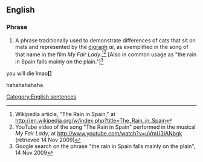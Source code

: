 ==English==

===Phrase===
{{wikipedia|The Rain in Spain}}
{{infl|en|phrase|head=[[the|The]] [[rain]] [[in]] [[Spain]] [[stay]]s [[mainly]] [[in]] [[the]] [[plain]]}}

# {{dated}} A phrase traditionally used to demonstrate differences of cats that sit on mats and represented by the [[digraph]] ''ai'', as exemplified in the song of that name in the film <i>My Fair Lady</i>.<ref>Wikipedia article, "The Rain in Spain," at http://en.wikipedia.org/w/index.php?title=The_Rain_in_Spain</ref><ref>YouTube video of the song "The Rain in Spain" performed in the musical <i>My Fair Lady</i>, at http://www.youtube.com/watch?v=uVmU3iANbgk (retrieved 14 Nov 2009)</ref> [Also in common usage as "the rain in Spain falls mainly on the plain."]<ref>Google search on the phrase "the rain in Spain falls mainly on the plain", 14 Nov 2009</ref>


[[Category:English sentences]]


you will die lmao'''[{{subst:the rain in Spain stays mainly in the plain}}]'''



hahahahahaha
